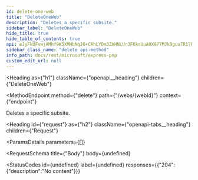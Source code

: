 ```yaml
---
id: delete-one-web
title: "DeleteOneWeb"
description: "Deletes a specific subsite."
sidebar_label: "DeleteOneWeb"
hide_title: true
hide_table_of_contents: true
api: eJyFkUFvwjAMhf9K5XMHbNqJ6+CAhLYDm3ZAHNLUrJFKksUuA0X977MJk9guu7R17Pfi9zVDiJgMu+BXLcxhgT0yvnh8xwZqSEgxeEKCeYaH2aO+WiSbXFSJCJ5DZYNn9AzjWP9pFjeqTEURrds7W9HQkGOciDmbD/HdwqYzCWNwYlFDubcIYVcDoR2S47MMShVNMgfpJCq1fHdB926LQCe4k3r6hQ1NszxX7Qhqk45FlWFIvU7AeGO/sR0eLjElhPP7oEnZcY8yiqcoIOgu+ihW6lPi3U9mk5mc9M6iQFKJl/Wks9o8gRgpGWNZXaWKgfhg/M1YiVkJ7qrk/oUvww/Zf0meo9oxnngae+O8Xn6Jma9AtqBAZHR+QaJkO1lHGzk3hvAt9eOox58Dpivto0nONIpguxtvYC+W6+XrUv73NxxRwLQ=
sidebar_class_name: "delete api-method"
info_path: docs/rest/microsoft/express-pnp
custom_edit_url: null
---
```



<Heading
  as={"h1"}
  className={"openapi__heading"}
  children={"DeleteOneWeb"}
>
</Heading>

<MethodEndpoint
  method={"delete"}
  path={"/webs/{webId}"}
  context={"endpoint"}
>
  
</MethodEndpoint>



Deletes a specific subsite.

<Heading
  id={"request"}
  as={"h2"}
  className={"openapi-tabs__heading"}
  children={"Request"}
>
</Heading>

<ParamsDetails
  parameters={[]}
>
  
</ParamsDetails>

<RequestSchema
  title={"Body"}
  body={undefined}
>
  
</RequestSchema>

<StatusCodes
  id={undefined}
  label={undefined}
  responses={{"204":{"description":"No content"}}}
>
  
</StatusCodes>


      